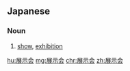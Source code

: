 ==Japanese==
{{ja-kanjitab|てん|じ|かい|yomi=on}}

===Noun===
{{ja-noun|てんじかい}}

# [[show]], [[exhibition]]

[[hu:展示会]]
[[mg:展示会]]
[[chr:展示会]]
[[zh:展示会]]